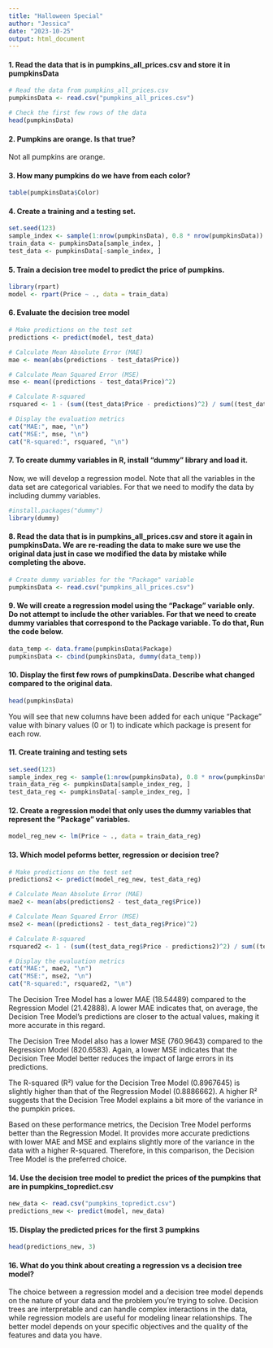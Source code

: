 ```yaml
---
title: "Halloween Special"
author: "Jessica"
date: "2023-10-25"
output: html_document
---
```

#### 1. Read the data that is in pumpkins_all_prices.csv and store it in pumpkinsData

```R
# Read the data from pumpkins_all_prices.csv
pumpkinsData <- read.csv("pumpkins_all_prices.csv")

# Check the first few rows of the data
head(pumpkinsData)
```

#### 2. Pumpkins are orange. Is that true?
Not all pumpkins are orange.

#### 3. How many pumpkins do we have from each color?
```R
table(pumpkinsData$Color)
```


#### 4. Create a training and a testing set.
```R
set.seed(123)
sample_index <- sample(1:nrow(pumpkinsData), 0.8 * nrow(pumpkinsData))
train_data <- pumpkinsData[sample_index, ]
test_data <- pumpkinsData[-sample_index, ]
```


#### 5. Train a decision tree model to predict the price of pumpkins.
```R
library(rpart)
model <- rpart(Price ~ ., data = train_data)

```

#### 6. Evaluate the decision tree model
```R
# Make predictions on the test set
predictions <- predict(model, test_data)

# Calculate Mean Absolute Error (MAE)
mae <- mean(abs(predictions - test_data$Price))

# Calculate Mean Squared Error (MSE)
mse <- mean((predictions - test_data$Price)^2)

# Calculate R-squared
rsquared <- 1 - (sum((test_data$Price - predictions)^2) / sum((test_data$Price - mean(test_data$Price))^2))

# Display the evaluation metrics
cat("MAE:", mae, "\n")
cat("MSE:", mse, "\n")
cat("R-squared:", rsquared, "\n")
```

#### 7. To create dummy variables in R, install “dummy” library and load it.
Now, we will develop a regression model. Note that all the variables in the data set are categorical variables. For that we need to modify the data by including dummy variables.
```R
#install.packages("dummy")
library(dummy)
```
#### 8. Read the data that is in pumpkins_all_prices.csv and store it again in pumpkinsData. We are re-reading the data to make sure we use the original data just in case we modified the data by mistake while completing the above.

```R
# Create dummy variables for the "Package" variable
pumpkinsData <- read.csv("pumpkins_all_prices.csv")

```

#### 9. We will create a regression model using the “Package” variable only. Do not attempt to include the other variables. For that we need to create dummy variables that correspond to the Package variable. To do that, Run the code below.
```R
data_temp <- data.frame(pumpkinsData$Package)
pumpkinsData <- cbind(pumpkinsData, dummy(data_temp))

```
#### 10. Display the first few rows of pumpkinsData. Describe what changed compared to the original data.
```R
head(pumpkinsData)
```
You will see that new columns have been added for each unique "Package" value with binary values (0 or 1) to indicate which package is present for each row.

#### 11. Create training and testing sets
```R
set.seed(123)
sample_index_reg <- sample(1:nrow(pumpkinsData), 0.8 * nrow(pumpkinsData))
train_data_reg <- pumpkinsData[sample_index_reg, ]
test_data_reg <- pumpkinsData[-sample_index_reg, ]
```

#### 12. Create a regression model that only uses the dummy variables that represent the “Package” variables.
```R
model_reg_new <- lm(Price ~ ., data = train_data_reg)
```

#### 13. Which model peforms better, regression or decision tree?
```R
# Make predictions on the test set
predictions2 <- predict(model_reg_new, test_data_reg)

# Calculate Mean Absolute Error (MAE)
mae2 <- mean(abs(predictions2 - test_data_reg$Price))

# Calculate Mean Squared Error (MSE)
mse2 <- mean((predictions2 - test_data_reg$Price)^2)

# Calculate R-squared
rsquared2 <- 1 - (sum((test_data_reg$Price - predictions2)^2) / sum((test_data_reg$Price - mean(test_data_reg$Price))^2))

# Display the evaluation metrics
cat("MAE:", mae2, "\n")
cat("MSE:", mse2, "\n")
cat("R-squared:", rsquared2, "\n")
```
The Decision Tree Model has a lower MAE (18.54489) compared to the Regression Model (21.42888). A lower MAE indicates that, on average, the Decision Tree Model's predictions are closer to the actual values, making it more accurate in this regard.

The Decision Tree Model also has a lower MSE (760.9643) compared to the Regression Model (820.6583). Again, a lower MSE indicates that the Decision Tree Model better reduces the impact of large errors in its predictions.

The R-squared (R²) value for the Decision Tree Model (0.8967645) is slightly higher than that of the Regression Model (0.8886662). A higher R² suggests that the Decision Tree Model explains a bit more of the variance in the pumpkin prices.

Based on these performance metrics, the Decision Tree Model performs better than the Regression Model. It provides more accurate predictions with lower MAE and MSE and explains slightly more of the variance in the data with a higher R-squared. Therefore, in this comparison, the Decision Tree Model is the preferred choice.

#### 14. Use the decision tree model to predict the prices of the pumpkins that are in pumpkins_topredict.csv
```R
new_data <- read.csv("pumpkins_topredict.csv")
predictions_new <- predict(model, new_data)
```

#### 15. Display the predicted prices for the first 3 pumpkins
```R
head(predictions_new, 3)

```

#### 16. What do you think about creating a regression vs a decision tree model?
The choice between a regression model and a decision tree model depends on the nature of your data and the problem you're trying to solve. Decision trees are interpretable and can handle complex interactions in the data, while regression models are useful for modeling linear relationships. The better model depends on your specific objectives and the quality of the features and data you have.